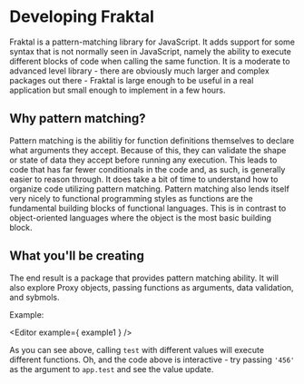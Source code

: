 
# Developing Fraktal

Fraktal is a pattern-matching library for JavaScript. It adds support for some syntax that is not normally seen in JavaScript, namely the ability to execute different blocks of code when calling the same function. It is a moderate to advanced level library - there are obviously much larger and complex packages out there - Fraktal is large enough to be useful in a real application but small enough to implement in a few hours.

## Why pattern matching?

Pattern matching is the abilitiy for function definitions themselves to declare what arguments they accept. Because of this, they can validate the shape or state of data they accept before running any execution. This leads to code that has far fewer conditionals in the code and, as such, is generally easier to reason through. It does take a bit of time to understand how to organize code utilizing pattern matching. Pattern matching also lends itself very nicely to functional programming styles as functions are the fundamental building blocks of functional languages. This is in contrast to object-oriented languages where the object is the most basic building block.

## What you'll be creating

The end result is a package that provides pattern matching ability. It will also explore Proxy objects, passing functions as arguments, data validation, and sybmols.

Example:

<Editor example={ example1 } />

As you can see above, calling `test` with different values will execute different functions. Oh, and the code above is interactive - try passing `'456'` as the argument to `app.test` and see the value update.